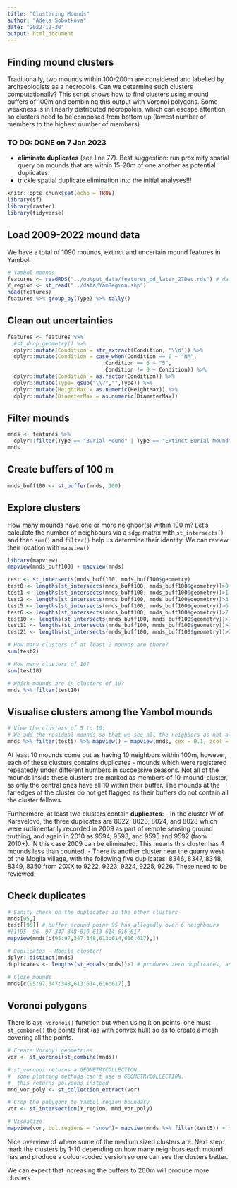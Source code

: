 ```yaml
---
title: "Clustering Mounds"
author: "Adela Sobotkova"
date: "2022-12-30"
output: html_document
---
```

## Finding mound clusters

Traditionally, two mounds within 100-200m are considered and labelled by archaeologists as a necropolis. Can we determine such clusters computationally? This script shows how to find clusters using mound buffers of 100m and combining this output with Voronoi polygons. Some weakness is in linearly distributed necropoleis, which can escape attention, so clusters need to be composed from bottom up (lowest number of members to the highest number of members) 


### TO DO:  DONE on 7 Jan 2023

- **eliminate duplicates** (see line 77). Best suggestion: run proximity spatial query on mounds that are within 15-20m of one another as potential duplicates. 
- trickle spatial duplicate elimination into the initial analyses!!!

```r
knitr::opts_chunk$set(echo = TRUE)
library(sf)
library(raster)
library(tidyverse)
```

## Load 2009-2022 mound data
We have a total of 1090 mounds, extinct and uncertain mound features in Yambol.
```r
# Yambol mounds
features <- readRDS("../output_data/features_dd_later_27Dec.rds") # dataset is most recent from 27/12/2022
Y_region <- st_read("../data/YamRegion.shp")
head(features)
features %>% group_by(Type) %>% tally()
```
## Clean out uncertainties
```r
features <- features %>%
  #st_drop_geometry() %>%  
  dplyr::mutate(Condition = str_extract(Condition, "\\d")) %>%
  dplyr::mutate(Condition = case_when(Condition == 0 ~ "NA",
                               Condition == 6 ~ "5",
                               Condition != 0 ~ Condition)) %>% 
  dplyr::mutate(Condition = as.factor(Condition)) %>% 
  dplyr::mutate(Type= gsub("\\?","",Type)) %>% 
  dplyr::mutate(HeightMax = as.numeric(HeightMax)) %>% 
  dplyr::mutate(DiameterMax = as.numeric(DiameterMax)) 
```

## Filter mounds
```r
mnds <- features %>% 
  dplyr::filter(Type == "Burial Mound" | Type == "Extinct Burial Mound" | Type == "Uncertain Mound")
mnds
```

## Create buffers of 100 m
```r
mnds_buff100 <- st_buffer(mnds, 100)
```

## Explore clusters

How many mounds have one or more neighbor(s) within 100 m?
Let's calculate the number of neighbours via a `sdgp` matrix with `st_intersects()` and then `sum()` and `filter()` help us determine their identity. We can review their location with `mapview()`
```r
library(mapview)
mapview(mnds_buff100) + mapview(mnds)

test <- st_intersects(mnds_buff100, mnds_buff100$geometry)
test0 <- lengths(st_intersects(mnds_buff100, mnds_buff100$geometry))>0 # intersects at least one - everything as each intersects itself
test1 <- lengths(st_intersects(mnds_buff100, mnds_buff100$geometry))>1 # 682
test2 <- lengths(st_intersects(mnds_buff100, mnds_buff100$geometry))>3 # 228 mounds in in clusters of 2+ mounds
test5 <- lengths(st_intersects(mnds_buff100, mnds_buff100$geometry))>6 # 80, features 95-97
test6 <- lengths(st_intersects(mnds_buff100, mnds_buff100$geometry))>7 # 57
test10 <- lengths(st_intersects(mnds_buff100, mnds_buff100$geometry))>11 # 10
test11 <- lengths(st_intersects(mnds_buff100, mnds_buff100$geometry))>12 # none
test21 <- lengths(st_intersects(mnds_buff100, mnds_buff100$geometry))>20 # none

# How many clusters of at least 2 mounds are there? 
sum(test2)

# How many clusters of 10?
sum(test10)

# Which mounds are in clusters of 10?
mnds %>% filter(test10)
```
## Visualise clusters among the Yambol mounds
```r
# View the clusters of 5 to 10: 
# We add the residual mounds so that we see all the neighbors as not all get tagged!
mnds %>% filter(test5) %>% mapview() + mapview(mnds, cex = 0.1, zcol = "Type")
```


At least 10 mounds come out as having 10 neighbors within 100m, however, each of  these clusters contains duplicates - mounds which were registered repeatedly under different numbers in successive seasons. Not all of the mounds inside these clusters are marked as members of 10-mound-cluster, as only the central ones have all 10 within their buffer. The mounds at the far edges of the cluster do not get flagged as their buffers do not contain all the cluster fellows.

Furthermore, at least two clusters contain **duplicates**: 
- In the cluster W of Karavelovo, the three duplicates are 8022, 8023, 8024, and 8028 which were rudimentarily recorded in 2009 as part of remote sensing ground truthing, and again in 2010 as 9594, 9593, and 9595 and 9592 (from 2010+). IN this case 2009 can be eliminated. This means this cluster has 4 mounds less than counted.
- There is another cluster near the quarry west of the Mogila village, with the following five duplicates: 8346, 8347, 8348, 8349, 8350 from 20XX to 9222, 9223, 9224, 9225, 9226. These need to be reviewed.

## Check duplicates

```r
# Sanity check on the duplicates in the other clusters
mnds[95,]
test[[95]] # buffer around point 95 has allegedly over 6 neighbours
#[1]95  96  97 347 348 610 613 614 616 617
mapview(mnds[c(95:97,347:348,613:614,616:617),])

# Duplicates - Mogila cluster!
dplyr::distinct(mnds)
duplicates <- lengths(st_equals(mnds))>1 # produces zero duplicates, as they do not have identical locations, but are withing 10-20m of one another. A spatial filter on close proximity is needed

# Close mounds
mnds[c(95:97,347:348,613:614,616:617),]
```
## Voronoi polygons
There is a` st_voronoi()` function but when using it on points, one must `st_combine()` the points first (as with convex hull) so as to create a mesh covering all the points.

```r
# Create Voronyi geometries
vor <- st_voronoi(st_combine(mnds))

# st_voronoi returns a GEOMETRYCOLLECTION,
#  some plotting methods can't use a GEOMETRYCOLLECTION.
#  this returns polygons instead
mnd_vor_poly <- st_collection_extract(vor)

# Crop the polygons to Yambol region boundary
vor <- st_intersection(Y_region, mnd_vor_poly)

# Visualize
mapview(vor, col.regions = "snow")+ mapview(mnds %>% filter(test5)) + mapview(mnds, cex = 0.1)
```

Nice overview of where some of the medium sized clusters are. Next step: mark the clusters by 1-10 depending on how many neighbors each mound has and produce a colour-coded version so one can see the clusters better.

We can expect that increasing the buffers to 200m will produce more clusters.


